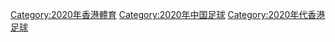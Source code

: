 [[Category:2020年香港體育|Category:2020年香港體育]]
[[Category:2020年中国足球|Category:2020年中国足球]]
[[Category:2020年代香港足球|Category:2020年代香港足球]]